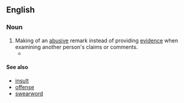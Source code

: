 ==English==
{{wikipedia}}

===Noun===
{{en-noun|sg=[[personal]] [[attack]]}}

# Making of an [[abusive]] remark instead of providing [[evidence]] when examining another person's claims or comments.
#* {{quote-book|year=1989|author=Douglas N. Walton|title=Informal Logic|url=http://books.google.com/books?id=kswimguc5uYC|passage=Basically, it is a '''personal attack''' on an arguer that brings the individuals's personal circumstances, trustworthiness, or character into question.}}

====See also====
* [[insult]]
* [[offense]]
* [[swearword]]